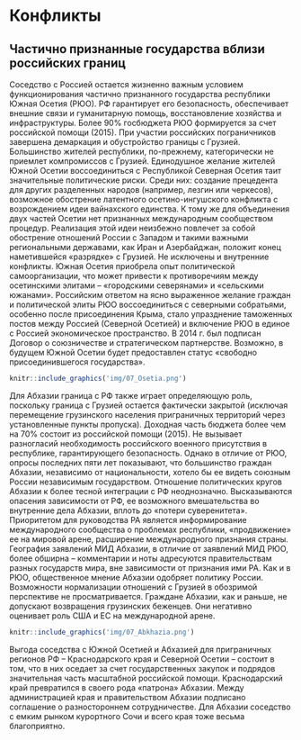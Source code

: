 # Конфликты {#conflicts}

## Частично признанные государства вблизи российских границ {#conflicts-partial}

Соседство с Россией остается жизненно важным условием функционирования частично признанного государства республики Южная Осетия (РЮО). РФ гарантирует его безопасность, обеспечивает внешние связи и гуманитарную помощь, восстановление хозяйства и инфраструктуры. Более 90% госбюджета РЮО формируется за счет российской помощи (2015). При участии российских пограничников завершена демаркация и обустройство границы с Грузией. Большинство жителей республики, по-прежнему, категорически не приемлет компромиссов с Грузией. Единодушное желание жителей Южной Осетии воссоединиться с Республикой Северная Осетия таит значительные политические риски. Среди них: создание прецедента для других разделенных народов (например, лезгин или черкесов), возможное обострение латентного осетино-ингушского конфликта с возрождением идеи вайнахского единства. К тому же для объединения двух частей Осетии нет признанных международным сообществом процедур.  Реализация этой идеи неизбежно повлечет за собой обострение отношений России с Западом и такими важными региональными державами, как Иран и Азербайджан, положит конец наметившейся «разрядке» с Грузией. Не исключены и внутренние конфликты. Южная Осетия приобрела опыт политической самоорганизации, что может привести к противоречиям между осетинскими элитами – «городскими северянами» и «сельскими южанами». Российским ответом на ясно выраженное желание граждан и политической элиты РЮО воссоединиться с северными собратьями, особенно после присоединения Крыма, стало упразднение таможенных постов между Россией (Северной Осетией) и включение РЮО в единое с Россией экономическое пространство. В 2014 г. был подписан Договор о союзничестве и стратегическом партнерстве. Возможно, в будущем Южной Осетии будет предоставлен статус «свободно присоединившегося государства».

```r
knitr::include_graphics('img/07_Osetia.png')
```

Для Абхазии граница с РФ также играет определяющую роль, поскольку граница с Грузией остается фактически закрытой (исключая перемещение грузинского населения приграничных территорий через установленные пункты пропуска). Доходная часть бюджета более чем на 70% состоит из российской помощи (2015). Не вызывает разногласий необходимость российского военного присутствия в республике, гарантирующего безопасность. Однако в отличие от РЮО, опросы последних пяти лет показывают, что большинство граждан Абхазии, независимо от национальности, хотело бы ее видеть союзным России независимым государством. Отношение политических кругов Абхазии к более тесной интеграции с РФ неоднозначно. Высказываются опасения зависимости от РФ, ее возможного вмешательства во внутренние дела Абхазии, вплоть до «потери суверенитета». Приоритетом для руководства РА является информирование международного сообщества о проблемах республики, «продвижение» ее на мировой арене, расширение международного признания страны. География заявлений МИД Абхазии, в отличие от заявлений МИД РЮО, более обширна – комментарии и ноты адресуются правительствам разных государств мира, вне зависимости от признания ими РА. Как и в РЮО, общественное мнение Абхазии одобряет политику России. Возможности нормализации отношений с Грузией в обозримой перспективе не просматривается. Граждане Абхазии, как и раньше, не допускают возвращения грузинских беженцев. Они негативно оценивает роль США и ЕС на международной арене.

```r
knitr::include_graphics('img/07_Abkhazia.png')
```

Выгода соседства с Южной Осетией и Абхазией для приграничных регионов РФ – Краснодарского края и Северной Осетии – состоит в том, что в них оседает за счет государственных закупок и подрядов значительная часть масштабной российской помощи. Краснодарский край превратился в своего рода «патрона» Абхазии. Между администрацией края и правительством Абхазии подписано соглашение о разностороннем сотрудничестве. Для Абхазии соседство с емким рынком курортного Сочи и всего края тоже весьма благоприятно.
